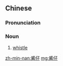 ==Chinese==
{{zh-forms|alt=啡仔}}

===Pronunciation===
{{zh-pron
|mn=pi-仔
|cat=n
}}

===Noun===
{{zh-noun}}

# {{lb|zh|Min Nan}} [[whistle]]

[[zh-min-nan:觱仔]]
[[mg:觱仔]]